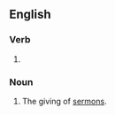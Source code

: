 ==English==

===Verb===
{{head|en|verb form}}

# {{present participle of|sermonize|lang=en|nocat=1}}

===Noun===
{{en-noun}}

# The giving of [[sermon]]s.